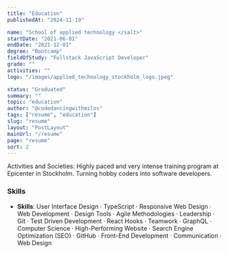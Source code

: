 ```yaml
---
title: "Education"
publishedAt: "2024-11-19"

name: "School of applied technology <​/salt>"
startDate: "2021-06-01"
endDate: "2021-12-01"
degree: "Bootcamp"
fieldOfStudy: "Fullstack JavaScript Developer"
grade: ""
activities: ""
logo: "/images/applied_technology_stockholm_logo.jpeg"

status: "Graduated"
summary: ""
topic: "education"
author: "@codedancingwithmilos"
tags: ["resume", "education"]
slug: "resume"
layout: "PostLayout"
mainUrl: "/resume"
page: "resume"
sort: 2
---
```


Activities and Societies: Highly paced and very intense training program at Epicenter in Stockholm. Turning hobby coders into software developers.

### Skills

- **Skills**: User Interface Design · TypeScript · Responsive Web Design · Web Development · Design Tools · Agile Methodologies · Leadership · Git · Test Driven Development · React Hooks · Teamwork · GraphQL · Computer Science · High-Performing Website · Search Engine Optimization (SEO) · GitHub · Front-End Development · Communication · Web Design